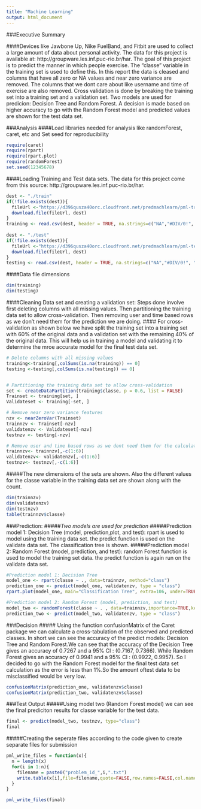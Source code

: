 ```yaml
---
title: "Machine Learning"
output: html_document
---
```

###Executive Summary

####Devices like Jawbone Up, Nike FuelBand, and Fitbit are used to collect a large amount of data about personal activity. The data for this project is available at: http://groupware.les.inf.puc-rio.br/har. The goal of this project is to predict the manner in which people exercise. The "classe" variable in the training set is used to define this. In this report the data is cleased and columns that have all zero or NA values and near zero variance are removed. The columns that we dont care about like username and time of exercise are also removed. Cross validation is done by breaking the training set into a training set and a validation set. Two models are used for predicion: Decision Tree and Random Forest. A decision is made based on higher accuracy to go with the Random Forest model and predicted values are shown for the test data set.  


###Analysis
####Load libraries needed for analysis like randomForest, caret, etc and Set seed for reproducibility  
```r
require(caret)
require(rpart)
require(rpart.plot)
require(randomForest)
set.seed(12345678) 
```
####Loading Training and Test data sets. The data for this project come from  this source: http://groupware.les.inf.puc-rio.br/har.  
```r
dest <- "./train"
if(!file.exists(dest)){
  fileUrl <-"https://d396qusza40orc.cloudfront.net/predmachlearn/pml-training.csv"
  download.file(fileUrl, dest)
}
training <- read.csv(dest, header = TRUE, na.strings=c("NA","#DIV/0!", ""))
                     
dest <- "./test"
if(!file.exists(dest)){
  fileUrl <-"https://d396qusza40orc.cloudfront.net/predmachlearn/pml-testing.csv"
  download.file(fileUrl, dest)
}
testing <- read.csv(dest, header = TRUE, na.strings=c("NA","#DIV/0!", ""))

```
####Data file dimensions
```r
dim(training)
dim(testing)
```

####Cleaning Data set and creating a validation set: Steps done involve first deleting columns with all missing values. Then partitioning the training data set to allow cross-validation. Then removing user and time based rows as we don't need them for the prediction we are doing. 
#### For cross-validation as shown below we have split the training set into a training set with 60% of the original data and a validation set with the remaining 40% of the original data. This will help us in training a model and validating it to determine the mroe accurate model for the final test data set. 

```r
# Delete columns with all missing values
training<-training[,colSums(is.na(training)) == 0]
testing <-testing[,colSums(is.na(testing)) == 0]


# Partitioning the training data set to allow cross-validation
set <- createDataPartition(training$classe, p = 0.6, list = FALSE)
Trainset <- training[set, ]
Validateset <- training[-set, ]

# Remove near zero variance features
nzv <- nearZeroVar(Trainset)
trainnzv <- Trainset[-nzv] 
validatenzv <- Validateset[-nzv]
testnzv <- testing[-nzv]

# Remove user and time based rows as we dont need them for the calculation
trainnzv<- trainnzv[,-c(1:6)]
validatenzv<- validatenzv[,-c(1:6)]
testnzv<- testnzv[,-c(1:6)]
```

#####The new dimensions of the sets are shown. Also the different values for the classe variable in the training data set are shown along with the count.
```r
dim(trainnzv)
dim(validatenzv)
dim(testnzv)
table(trainnzv$classe)
```

###Prediction:
#####*Two models are used for prediction*
#####Prediction model 1: Decision Tree (model, prediction,plot, and test): rpart is used to model using the training data set. the predict function is used on the validate data set. The classification tree is shown. 
#####Prediction model 2: Random Forest (model, prediction, and test): random Forest function is used to model the training set data. the predict function is again run on the validate data set.
```r
#Prediction model 1: Decision Tree 
model_one <- rpart(classe ~ ., data=trainnzv, method="class")
prediction_one <- predict(model_one, validatenzv, type = "class")
rpart.plot(model_one, main="Classification Tree", extra=106, under=TRUE, faclen=0)

#Prediction model 2: Random Forest (model, prediction, and test)
model_two <- randomForest(classe ~ . , data=trainnzv,importance=TRUE,keep.forest=TRUE)
prediction_two <- predict(model_two, validatenzv, type = "class")
```

###Decision
##### Using the function confusionMatrix of the Caret package we can calculate a cross-tabulation of the observed and predicted classes. In short we can see the accuracy of the predict models: Decision Tree and Random Forest.We can see that the accuracy of the Decision Tree gives an accuracy of 0.7267 and a 95% CI : (0.7167, 0.7366). While Random Forest gives an accuracy of 0.9941 and a 95% CI : (0.9922, 0.9957). So I decided to go with the Random Forest model for the final test data set calculation as the error is less than 1%.So the amount oftest data to be misclassified would be very low.
```r
confusionMatrix(prediction_one, validatenzv$classe)
confusionMatrix(prediction_two, validatenzv$classe)
```


###Test Output
#####Using model two (Random Forest model) we can see the final prediciton results for classe variable for the test data.
```r
final <- predict(model_two, testnzv, type="class")
final
```

#####Creating the seperate files according to the code given to create separate files for submission
```r
pml_write_files = function(x){
  n = length(x)
  for(i in 1:n){
    filename = paste0("problem_id_",i,".txt")
    write.table(x[i],file=filename,quote=FALSE,row.names=FALSE,col.names=FALSE)
  }
}

pml_write_files(final)
```
